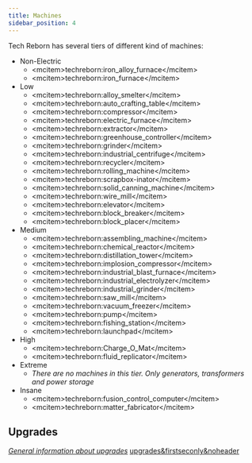 ```yaml
---
title: Machines
sidebar_position: 4
---
```


<ItemImage file="grinder" alt="Machines" size="200" />

Tech Reborn has several tiers of different kind of machines:

- Non-Electric
  - \<mcitem\>techreborn:iron_alloy_furnace\</mcitem\>
  - \<mcitem\>techreborn:iron_furnace\</mcitem\>
- Low
  - \<mcitem\>techreborn:alloy_smelter\</mcitem\>
  - \<mcitem\>techreborn:auto_crafting_table\</mcitem\>
  - \<mcitem\>techreborn:compressor\</mcitem\>
  - \<mcitem\>techreborn:electric_furnace\</mcitem\>
  - \<mcitem\>techreborn:extractor\</mcitem\>
  - \<mcitem\>techreborn:greenhouse_controller\</mcitem\>
  - \<mcitem\>techreborn:grinder\</mcitem\>
  - \<mcitem\>techreborn:industrial_centrifuge\</mcitem\>
  - \<mcitem\>techreborn:recycler\</mcitem\>
  - \<mcitem\>techreborn:rolling_machine\</mcitem\>
  - \<mcitem\>techreborn:scrapbox-inator\</mcitem\>
  - \<mcitem\>techreborn:solid_canning_machine\</mcitem\>
  - \<mcitem\>techreborn:wire_mill\</mcitem\>
  - \<mcitem\>techreborn:elevator\</mcitem\>
  - \<mcitem\>techreborn:block_breaker\</mcitem\>
  - \<mcitem\>techreborn:block_placer\</mcitem\>
- Medium
  - \<mcitem\>techreborn:assembling_machine\</mcitem\>
  - \<mcitem\>techreborn:chemical_reactor\</mcitem\>
  - \<mcitem\>techreborn:distillation_tower\</mcitem\>
  - \<mcitem\>techreborn:implosion_compressor\</mcitem\>
  - \<mcitem\>techreborn:industrial_blast_furnace\</mcitem\>
  - \<mcitem\>techreborn:industrial_electrolyzer\</mcitem\>
  - \<mcitem\>techreborn:industrial_grinder\</mcitem\>
  - \<mcitem\>techreborn:saw_mill\</mcitem\>
  - \<mcitem\>techreborn:vacuum_freezer\</mcitem\>
  - \<mcitem\>techreborn:pump\</mcitem\>
  - \<mcitem\>techreborn:fishing_station\</mcitem\>
  - \<mcitem\>techreborn:launchpad\</mcitem\>
- High
  - \<mcitem\>techreborn:Charge_O_Mat\</mcitem\>
  - \<mcitem\>techreborn:fluid_replicator\</mcitem\>
- Extreme
  - *There are no machines in this tier. Only generators, transformers and power storage*
- Insane
  - \<mcitem\>techreborn:fusion_control_computer\</mcitem\>
  - \<mcitem\>techreborn:matter_fabricator\</mcitem\>

## Upgrades

*[General information about upgrades](/energy/machines/upgrades)* [upgrades&firstseconly&noheader](/section>/energy/machines/upgrades&firstseconly&noheader)
